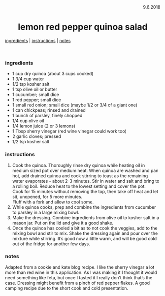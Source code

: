 <p align="right">9.6.2018</p>

<h1 align="center">lemon red pepper quinoa salad</h1>

<div align="center">
  <a href="#ingredients">ingredients</a> | 
  <a href="#instructions">instructions</a> | 
  <a href="#notes">notes</a>
</div>
<br>

### ingredients
- 1 cup dry quinoa (about 3 cups cooked)
- 1 3/4 cup water
- 1/2 tsp kosher salt
- 1 tsp olive oil or butter
- 1 cucumber; small dice
- 1 red pepper; small dice
- 1 small red onion; small dice (maybe 1/2 or 3/4 of a giant one)
- 1 can chickpeas; rinsed and drained
- 1 bunch of parsley, finely chopped 
- 1/4 cup olive oil
- 1/4 lemon juice (2 or 3 lemons)
- 1 Tbsp sherry vinegar (red wine vinegar could work too)
- 2 garlic cloves; pressed
- 1/2 tsp kosher salt

### instructions
1. Cook the quinoa. Thoroughly rinse dry quinoa while heating oil in medium sized pot over medium heat.  When quinoa 
are washed  and pan hot, add drained quinoa and cook stirring to toast as the remaining water evaporates - about 2-3 
minutes. Stir in water and salt and bring to a rolling boil.  Reduce heat to the lowest setting and cover the pot.  
Cook for 15 minutes without removing the top, then take off heat and let sit, unopened, for 5 more minutes.  
Fluff with a fork and allow to cool some. 
1. While quinoa cooks, prep and combine the ingredients from cucumber to parsley in a large mixing bowl.
1. Make the dressing. Combine ingredients from olive oil to kosher salt in a mason jar.  Put on the lid and give it a good shake.
1. Once the quinoa has cooled a bit as to not cook the veggies, add to the mixing bowl and stir to mix.  Shake the dressing again and pour 
over the mixture while stirring.  It's good now a little warm, and will be good cold out of the fridge for another few days.

### notes
Adapted from a cookie and kate blog recipe. I like the sherry vinegar a lot more than red wine in this application.  As I was making 
it I thought it would need something like feta, but once I tasted it I really don't think that's the case.  Dressing might benefit from 
a pinch of red pepper flakes.  A good camping recipe due to the short cook and cold presentation. 
